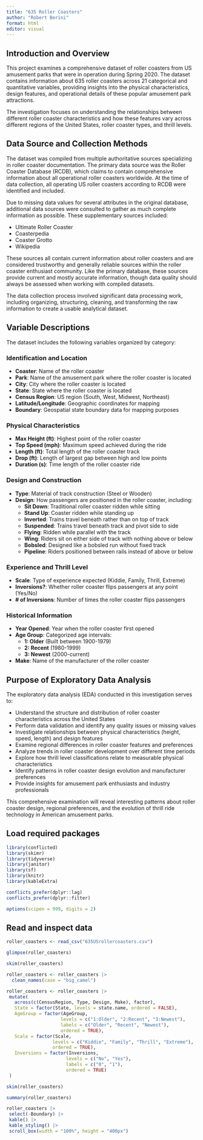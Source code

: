 ```yaml
---
title: "635 Roller Coasters"
author: "Robert Berini"
format: html
editor: visual
---
```


## Introduction and Overview

This project examines a comprehensive dataset of roller coasters from US amusement parks that were in operation during Spring 2020. The dataset contains information about 635 roller coasters across 21 categorical and quantitative variables, providing insights into the physical characteristics, design features, and operational details of these popular amusement park attractions.

The investigation focuses on understanding the relationships between different roller coaster characteristics and how these features vary across different regions of the United States, roller coaster types, and thrill levels.

## Data Source and Collection Methods

The dataset was compiled from multiple authoritative sources specializing in roller coaster documentation. The primary data source was the Roller Coaster Database (RCDB), which claims to contain comprehensive information about all operational roller coasters worldwide. At the time of data collection, all operating US roller coasters according to RCDB were identified and included.

Due to missing data values for several attributes in the original database, additional data sources were consulted to gather as much complete information as possible. These supplementary sources included:

-   Ultimate Roller Coaster
-   Coasterpedia
-   Coaster Grotto
-   Wikipedia

These sources all contain current information about roller coasters and are considered trustworthy and generally reliable sources within the roller coaster enthusiast community. Like the primary database, these sources provide current and mostly accurate information, though data quality should always be assessed when working with compiled datasets.

The data collection process involved significant data processing work, including organizing, structuring, cleaning, and transforming the raw information to create a usable analytical dataset.

## Variable Descriptions

The dataset includes the following variables organized by category:

### Identification and Location

-   **Coaster**: Name of the roller coaster
-   **Park**: Name of the amusement park where the roller coaster is located
-   **City**: City where the roller coaster is located
-   **State**: State where the roller coaster is located
-   **Census Region**: US region (South, West, Midwest, Northeast)
-   **Latitude/Longitude**: Geographic coordinates for mapping
-   **Boundary**: Geospatial state boundary data for mapping purposes

### Physical Characteristics

-   **Max Height (ft)**: Highest point of the roller coaster
-   **Top Speed (mph)**: Maximum speed achieved during the ride
-   **Length (ft)**: Total length of the roller coaster track
-   **Drop (ft)**: Length of largest gap between high and low points
-   **Duration (s)**: Time length of the roller coaster ride

### Design and Construction

-   **Type**: Material of track construction (Steel or Wooden)
-   **Design**: How passengers are positioned in the roller coaster, including:
    -   **Sit Down**: Traditional roller coaster ridden while sitting
    -   **Stand Up**: Coaster ridden while standing up
    -   **Inverted**: Trains travel beneath rather than on top of track
    -   **Suspended**: Trains travel beneath track and pivot side to side
    -   **Flying**: Ridden while parallel with the track
    -   **Wing**: Riders sit on either side of track with nothing above or below
    -   **Bobsled**: Designed like a bobsled run without fixed track
    -   **Pipeline**: Riders positioned between rails instead of above or below

### Experience and Thrill Level

-   **Scale**: Type of experience expected (Kiddie, Family, Thrill, Extreme)
-   **Inversions?**: Whether roller coaster flips passengers at any point (Yes/No)
-   **\# of Inversions**: Number of times the roller coaster flips passengers

### Historical Information

-   **Year Opened**: Year when the roller coaster first opened
-   **Age Group**: Categorized age intervals:
    -   **1: Older** (Built between 1900-1979)
    -   **2: Recent** (1980-1999)
    -   **3: Newest** (2000-current)
-   **Make**: Name of the manufacturer of the roller coaster

## Purpose of Exploratory Data Analysis

The exploratory data analysis (EDA) conducted in this investigation serves to:

-   Understand the structure and distribution of roller coaster characteristics across the United States
-   Perform data validation and identify any quality issues or missing values
-   Investigate relationships between physical characteristics (height, speed, length) and design features
-   Examine regional differences in roller coaster features and preferences
-   Analyze trends in roller coaster development over different time periods
-   Explore how thrill level classifications relate to measurable physical characteristics
-   Identify patterns in roller coaster design evolution and manufacturer preferences
-   Provide insights for amusement park enthusiasts and industry professionals

This comprehensive examination will reveal interesting patterns about roller coaster design, regional preferences, and the evolution of thrill ride technology in American amusement parks.

## Load required packages

```r
library(conflicted)
library(skimr)
library(tidyverse)
library(janitor)
library(sf)
library(knitr)
library(kableExtra)

conflicts_prefer(dplyr::lag)
conflicts_prefer(dplyr::filter)

options(scipen = 999, digits = 2)
```

## Read and inspect data

```r
roller_coasters <- read_csv("635USrollercoasters.csv")
```

```r
glimpse(roller_coasters)
```

```r
skim(roller_coasters)
```

```r
roller_coasters <- roller_coasters |>
  clean_names(case = "big_camel")
```


```r
roller_coasters <- roller_coasters |>
 mutate(
   across(c(CensusRegion, Type, Design, Make), factor),
   State = factor(State, levels = state.name, ordered = FALSE),
   AgeGroup = factor(AgeGroup, 
                    levels = c("1:Older", "2:Recent", "3:Newest"),
                    labels = c("Older", "Recent", "Newest"),
                    ordered = TRUE),
   Scale = factor(Scale, 
                 levels = c("Kiddie", "Family", "Thrill", "Extreme"), 
                 ordered = TRUE),
   Inversions = factor(Inversions, 
                      levels = c("No", "Yes"), 
                      labels = c("0", "1"),
                      ordered = TRUE)
 )
```

```r
skim(roller_coasters)
```

```r
summary(roller_coasters)
```

```r
roller_coasters |>
 select(-Boundary) |>
 kable() |>
 kable_styling() |>
 scroll_box(width = "100%", height = "400px")
```

